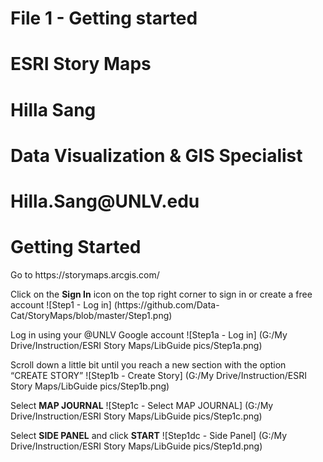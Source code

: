 # File 1 - Getting started
# ESRI Story Maps
# Hilla Sang
# Data Visualization & GIS Specialist
# Hilla.Sang@UNLV.edu

# Getting Started

Go to https://storymaps.arcgis.com/ 

Click on the **Sign In** icon on the top right corner to sign in or create a free account
![Step1 - Log in] (https://github.com/Data-Cat/StoryMaps/blob/master/Step1.png)

Log in using your @UNLV Google account
![Step1a - Log in] (G:/My Drive/Instruction/ESRI Story Maps/LibGuide pics/Step1a.png)

Scroll down a little bit until you reach a new section with the option “CREATE STORY”
![Step1b - Create Story] (G:/My Drive/Instruction/ESRI Story Maps/LibGuide pics/Step1b.png)

Select **MAP JOURNAL**
![Step1c - Select MAP JOURNAL] (G:/My Drive/Instruction/ESRI Story Maps/LibGuide pics/Step1c.png)

Select **SIDE PANEL** and click **START**
![Step1dc - Side Panel] (G:/My Drive/Instruction/ESRI Story Maps/LibGuide pics/Step1d.png)
